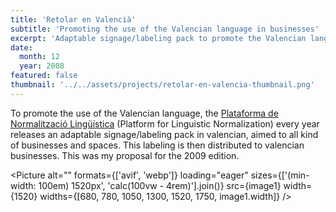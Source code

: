 ```yaml
---
title: 'Retolar en Valencià'
subtitle: 'Promoting the use of the Valencian language in businesses'
excerpt: 'Adaptable signage/labeling pack to promote the Valencian language in businesses.'
date:
  month: 12
  year: 2008
featured: false
thumbnail: '../../assets/projects/retolar-en-valencia-thumbnail.png'
---
```



To promote the use of the Valencian language, the [Plataforma de Normalització Lingüística](https://www.dival.es/normalitzacio/) (Platform for Linguistic Normalization) every year releases an adaptable signage/labeling pack in valencian, aimed to all kind of businesses and spaces. This labeling is then distributed to valencian businesses. This was my proposal for the 2009 edition.

<Picture
  alt=""
  formats={['avif', 'webp']}
  loading="eager"
  sizes={['(min-width: 100em) 1520px', 'calc(100vw - 4rem)'].join()}
  src={image1}
  width={1520}
  widths={[680, 780, 1050, 1300, 1520, 1750, image1.width]}
/>
